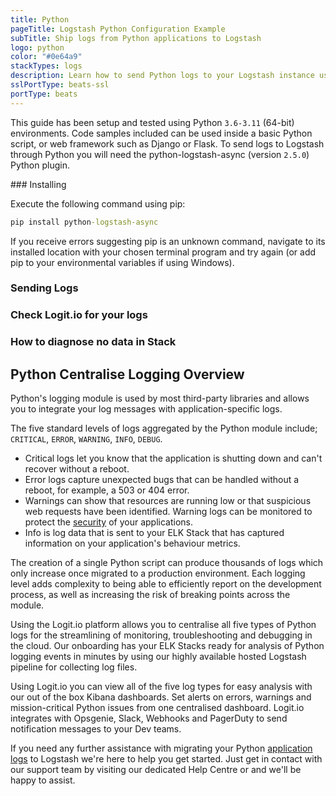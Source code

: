 ```yaml
---
title: Python
pageTitle: Logstash Python Configuration Example
subTitle: Ship logs from Python applications to Logstash
logo: python
color: "#0e64a9"
stackTypes: logs
description: Learn how to send Python logs to your Logstash instance using our configuration examples - Ship over 100 log data types easily with Logit.io
sslPortType: beats-ssl
portType: beats
---
```


This guide has been setup and tested using Python `3.6-3.11` (64-bit) environments. 
Code samples included can be used inside a basic Python script, or web framework such as Django or Flask. 
To send logs to Logstash through Python you will need the python-logstash-async (version `2.5.0`) Python plugin.

<Steps>
  ### Installing

  Execute the following command using pip:
        
  ```cmd copy
  pip install python-logstash-async
  ```
    
  <Callout type="info">
    If you receive errors suggesting pip is an unknown command, 
    navigate to its installed location with your chosen terminal program and try again (or add pip to your 
    environmental variables if using Windows).
  </Callout>

  ### Sending Logs

  <SendLogsViaPython />

  ### Check Logit.io for your logs

  <LaunchStack utmMedium="logs" utmCampaign="python" source="python" />

  ### How to diagnose no data in Stack

  <DiagnoseNoData />

</Steps>

## Python Centralise Logging Overview

Python's logging module is used by most third-party libraries and allows you to integrate your log messages with application-specific logs.

The five standard levels of logs aggregated by the Python module include; `CRITICAL`, `ERROR`, `WARNING`, `INFO`, `DEBUG`.

- Critical logs let you know that the application is shutting down and can't recover without a reboot.
- Error logs capture unexpected bugs that can be handled without a reboot, for example, a 503 or 404 error.
- Warnings can show that resources are running low or that suspicious web requests have been identified. 
  Warning logs can be monitored to protect the [security](https://logit.io/solutions/monitoring/security-monitoring/) of your applications.
- Info is log data that is sent to your ELK Stack that has captured information on your application's behaviour metrics.

The creation of a single Python script can produce thousands of logs which 
only increase once migrated to a production environment. Each logging level 
adds complexity to being able to efficiently report on the development process, 
as well as increasing the risk of breaking points across the module. 

Using the Logit.io platform allows you to centralise all five types of Python 
logs for the streamlining of monitoring, troubleshooting and debugging in the 
cloud. Our onboarding has your ELK Stacks ready for analysis of Python logging 
events in minutes by using our highly available hosted Logstash pipeline for 
collecting log files.

Using Logit.io you can view all of the five log types for easy analysis with 
our out of the box Kibana dashboards. Set alerts on errors, warnings and 
mission-critical Python issues from one centralised dashboard. Logit.io 
integrates with Opsgenie, Slack, Webhooks and PagerDuty to send 
notification messages to your Dev teams. 

If you need any further assistance with migrating your Python 
[application logs](https://logit.io/platform/logging/logging-as-a-service/application-logging/) 
to Logstash we're here to help you get started. Just get in contact with our 
support team by visiting our dedicated Help Centre or <IntercomButton text="via live chat" /> and we'll be happy to assist.